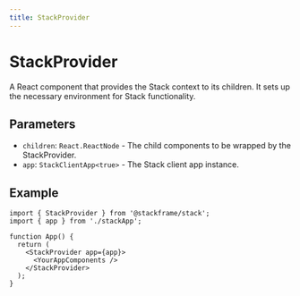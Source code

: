 ```yaml
---
title: StackProvider
---
```


# StackProvider

A React component that provides the Stack context to its children. It sets up the necessary environment for Stack functionality.

## Parameters

- `children`: `React.ReactNode` - The child components to be wrapped by the StackProvider.
- `app`: `StackClientApp<true>` - The Stack client app instance.

## Example

```tsx
import { StackProvider } from '@stackframe/stack';
import { app } from './stackApp';

function App() {
  return (
    <StackProvider app={app}>
      <YourAppComponents />
    </StackProvider>
  );
}
```